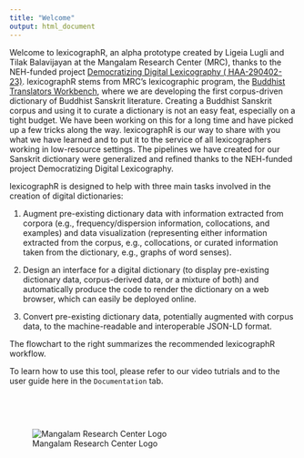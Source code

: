 ```yaml
---
title: "Welcome"
output: html_document
---
```



Welcome to lexicographR, an alpha prototype created by Ligeia Lugli and Tilak Balavijayan at the Mangalam Research Center (MRC), thanks to the NEH-funded project [Democratizing Digital Lexicography ( HAA-290402-23)](https://figshare.com/collections/Democratize_Digital_Lexicography/7207656/1). 
lexicographR stems from MRC's lexicographic program, the [Buddhist Translators Workbench](https://www.mangalamresearch.org/buddhist-translators-workbench/), where we are developing the first corpus-driven dictionary of Buddhist Sanskrit literature. Creating a Buddhist Sanskrit corpus and using it to curate a dictionary is not an easy feat, especially on a tight budget. We have been working on this for a long time and have picked up a few tricks along the way. lexicographR is our way to share with you what we have learned and to put it to the service of all lexicographers working in low-resource settings. The pipelines we have created for our Sanskrit dictionary were generalized and refined thanks to the NEH-funded project Democratizing Digital Lexicography.

lexicographR is designed to help with three main tasks involved in the creation of digital dictionaries:

1. Augment pre-existing dictionary data with information extracted from corpora (e.g., frequency/dispersion information, collocations, and examples) and data visualization (representing either information extracted from the corpus, e.g., collocations, or curated information taken from the dictionary, e.g., graphs of word senses).

2. Design an interface for a digital dictionary (to display pre-existing dictionary data, corpus-derived data, or a mixture of both) and automatically produce the code to render the dictionary on a web browser, which can easily be deployed online.

3. Convert pre-existing dictionary data, potentially augmented with corpus data, to the machine-readable and interoperable JSON-LD format.

The flowchart to the right summarizes the recommended lexicographR workflow.  

To learn how to use this tool, please refer to our video tutrials and to the user guide here in the `Documentation` tab.

<br />

<br />

![Mangalam Research Center Logo](./mrcLogo.png)


